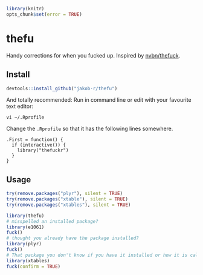 ```r
library(knitr)
opts_chunk$set(error = TRUE)
```

# thefu
Handy corrections for when you fucked up.
Inspired by [nvbn/thefuck](https://github.com/nvbn/thefuck).

## Install
```r
devtools::install_github("jakob-r/thefu")
```
And totally recommended:
Run in command line or edit with your favourite text editor:
```
vi ~/.Rprofile
```
Change the `.Rprofile` so that it has the following lines somewhere.
```
.First = function() {
  if (interactive()) {
    library("thefuckr")
  }
}
```

## Usage
```r
try(remove.packages("plyr"), silent = TRUE)
try(remove.packages("xtable"), silent = TRUE)
try(remove.packages("xtables"), silent = TRUE)
```

```r
library(thefu)
# misspelled an installed package?
library(e1061)
fuck()
# thought you already have the package installed?
library(plyr)
fuck()
# That package you don't know if you have it installed or how it is called exactly?
library(xtables)
fuck(confirm = TRUE)
```
